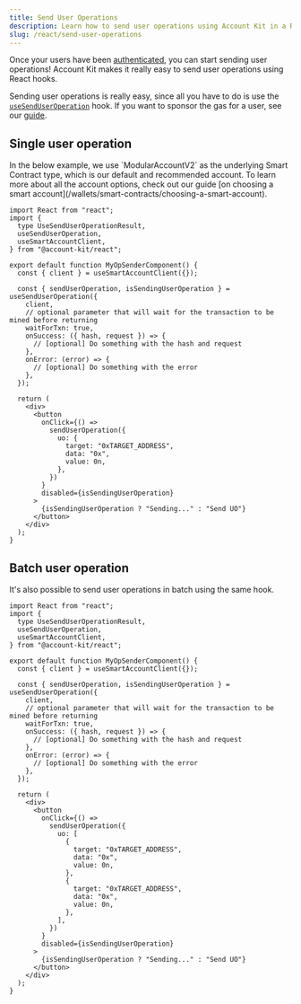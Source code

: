 ```yaml
---
title: Send User Operations
description: Learn how to send user operations using Account Kit in a React application.
slug: /react/send-user-operations
---
```




Once your users have been [authenticated](/wallets/react/getting-started), you can start sending user operations! Account Kit makes it really easy to send user operations using React hooks.

Sending user operations is really easy, since all you have to do is use the [`useSendUserOperation`](/wallets/reference/account-kit/react/hooks/useSendUserOperation) hook.
If you want to sponsor the gas for a user, see our [guide](/wallets/react/sponsor-gas).

## Single user operation

<Tip>
  In the below example, we use `ModularAccountV2` as the underlying Smart
  Contract type, which is our default and recommended account. To learn more
  about all the account options, check out our guide [on choosing a smart
  account](/wallets/smart-contracts/choosing-a-smart-account).
</Tip>

```tsx twoslash
import React from "react";
import {
  type UseSendUserOperationResult,
  useSendUserOperation,
  useSmartAccountClient,
} from "@account-kit/react";

export default function MyOpSenderComponent() {
  const { client } = useSmartAccountClient({});

  const { sendUserOperation, isSendingUserOperation } = useSendUserOperation({
    client,
    // optional parameter that will wait for the transaction to be mined before returning
    waitForTxn: true,
    onSuccess: ({ hash, request }) => {
      // [optional] Do something with the hash and request
    },
    onError: (error) => {
      // [optional] Do something with the error
    },
  });

  return (
    <div>
      <button
        onClick={() =>
          sendUserOperation({
            uo: {
              target: "0xTARGET_ADDRESS",
              data: "0x",
              value: 0n,
            },
          })
        }
        disabled={isSendingUserOperation}
      >
        {isSendingUserOperation ? "Sending..." : "Send UO"}
      </button>
    </div>
  );
}
```

## Batch user operation

It's also possible to send user operations in batch using the same hook.

```tsx twoslash
import React from "react";
import {
  type UseSendUserOperationResult,
  useSendUserOperation,
  useSmartAccountClient,
} from "@account-kit/react";

export default function MyOpSenderComponent() {
  const { client } = useSmartAccountClient({});

  const { sendUserOperation, isSendingUserOperation } = useSendUserOperation({
    client,
    // optional parameter that will wait for the transaction to be mined before returning
    waitForTxn: true,
    onSuccess: ({ hash, request }) => {
      // [optional] Do something with the hash and request
    },
    onError: (error) => {
      // [optional] Do something with the error
    },
  });

  return (
    <div>
      <button
        onClick={() =>
          sendUserOperation({
            uo: [
              {
                target: "0xTARGET_ADDRESS",
                data: "0x",
                value: 0n,
              },
              {
                target: "0xTARGET_ADDRESS",
                data: "0x",
                value: 0n,
              },
            ],
          })
        }
        disabled={isSendingUserOperation}
      >
        {isSendingUserOperation ? "Sending..." : "Send UO"}
      </button>
    </div>
  );
}
```
